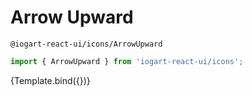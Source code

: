 

<Meta
    title="Icons"
    component={ArrowUpward}
/>

# Arrow Upward
`@iogart-react-ui/icons/ArrowUpward`

```javascript
import { ArrowUpward } from 'iogart-react-ui/icons';
```

<Story
  name="ArrowUpward"
  args={{}}>
  {Template.bind({})}
</Story>
